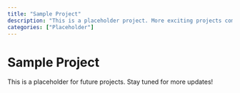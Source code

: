 ```yaml
---
title: "Sample Project"
description: "This is a placeholder project. More exciting projects coming soon!"
categories: ["Placeholder"]
---
```


# Sample Project

This is a placeholder for future projects. Stay tuned for more updates!
